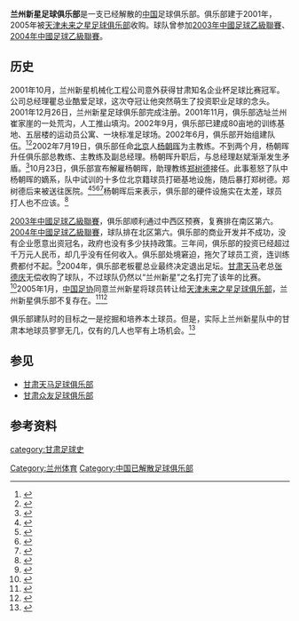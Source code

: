 {{Football club infobox |
  clubname = 兰州新星 |
  image    = |
  fullname = 兰州新星足球俱乐部 |
  nickname = |
  founded  = 2001年12月26日
| dissolved= 2005年1月
| ground   = [[七里河体育场|七里河体育场]]
| city     = {{PRC}}[[甘肃省|甘肃省]][[兰州市|兰州市]]
| capacity = |
  chairman = {{flagicon|CHN}} [[张德庆|张德庆]]|
  manager  = {{flagicon|CHN}} |
  league   = [[中国足球乙级联赛|中国足球乙级联赛]]|
  season   = [[2004年中國足球乙級聯賽|2004中乙]] |
  position = 南区第6名|
  pattern_la1=|pattern_b1=_unknown|pattern_ra1=|
  leftarm1=FFFFFF|body1=FFFFFF|rightarm1=FFFFFF|shorts1=FFFFFF|socks1=FFFFFF|
  pattern_la2=|pattern_b2=_unknown|pattern_ra2=|
  leftarm2=FFFFFF|body2=FFFFFF|rightarm2=FFFFFF|shorts2=FFFFFF|socks2=FFFFFF|
}}
'''兰州新星足球俱乐部'''是一支已经解散的[[中国|中国]]足球俱乐部。俱乐部建于2001年，2005年被[[天津未来之星足球俱乐部|天津未来之星足球俱乐部]]收购。球队曾参加[[2003年中國足球乙級聯賽|2003年中國足球乙級聯賽]]、[[2004年中國足球乙級聯賽|2004年中國足球乙級聯賽]]。

==历史==
2001年10月，兰州新星机械化工程公司意外获得甘肃知名企业杯足球比赛冠军。公司总经理瞿总业酷爱足球，这次夺冠让他突然萌生了投资职业足球的念头。2001年12月26日，兰州新星足球俱乐部完成注册。2001年11月，俱乐部选址兰州崔家崖的一处荒沟，人工推山填沟。2002年9月，俱乐部已建成80亩地的训练基地、五层楼的运动员公寓、一块标准足球场。2002年6月，俱乐部开始组建队伍。<ref>{{cite news|title=铭记曾经的拓荒者|url=http://lzrb.com.cn/wb/2005-03/13/content_288086.htm|accessdate=2013-06-29|newspaper=兰州晚报|date=2005-03-13}}{{Dead link|date=2018年7月 |bot=InternetArchiveBot |fix-attempted=no }}</ref><ref>{{cite news|title=打造本土球员--兰州新星俱乐部6月组建队伍|url=http://sports.sina.com.cn/c/2002-01-15/15226557.shtml|accessdate=2013-06-29|newspaper=兰州晨报|date=2002-01-15|archive-date=2016-03-04|archive-url=https://web.archive.org/web/20160304125048/http://sports.sina.com.cn/c/2002-01-15/15226557.shtml|dead-url=no}}</ref>2002年7月19日，俱乐部任命[[北京|北京]]人[[杨朝晖|杨朝晖]]为主教练。不到两个月，杨朝晖升任俱乐部总教练、主教练及副总经理。杨朝晖升职后，与总经理赵斌渐渐发生矛盾。<ref>{{cite news|title=艰难起步 一度辉煌|url=http://lzrb.com.cn/ttnews/2005-03/13/content_287826.htm|accessdate=2013-06-29|newspaper=兰州晚报|date=2005-03-13}}{{Dead link|date=2018年7月 |bot=InternetArchiveBot |fix-attempted=no }}</ref>10月23日，俱乐部宣布解雇杨朝晖，助理教练[[郑树德|郑树德]]接任。此事惹怒了队中杨朝晖的嫡系，队中试训的十多位北京籍球员打砸基地设施，随后暴打郑树德。郑树德后来被送往医院。<ref>{{cite news|title=兰州新星闹“地震”|url=http://www.gs.xinhuanet.com/old/gansu/news-wenti/wt-673.htm|accessdate=2013-06-29|newspaper=新华网甘肃频道|date=2002-10-24|archive-url=https://web.archive.org/web/20160304124659/http://www.gs.xinhuanet.com/old/gansu/news-wenti/wt-673.htm|archive-date=2016-03-04|dead-url=yes}}</ref><ref>{{cite news|title=新星俱乐部就“打人事件”表态：欢迎肇事球员回来|url=http://sports.sina.com.cn/c/2002-10-25/0142339730.shtml|accessdate=2013-06-29|newspaper=兰州晨报|date=2002-10-25|archive-date=2016-03-04|archive-url=https://web.archive.org/web/20160304095929/http://sports.sina.com.cn/c/2002-10-25/0142339730.shtml|dead-url=no}}</ref><ref>{{cite news|title=图文-兰州新星俱乐部主帅下课 球员群殴助理教练|url=http://sports.sina.com.cn/c/2002-10-25/0203339732.shtml|accessdate=2013-06-29|newspaper=兰州晨报|date=2002-10-25|archive-date=2016-03-04|archive-url=https://web.archive.org/web/20160304120332/http://sports.sina.com.cn/c/2002-10-25/0203339732.shtml|dead-url=no}}</ref><ref>{{cite news|title=兰州新星俱乐部主帅下课 球员暴打助教半小时|url=http://www.china.com.cn/chinese/SPORT-c/222718.htm|accessdate=2013-06-29|newspaper=兰州晨报|date=2002-10-25|archive-date=2016-03-05|archive-url=https://web.archive.org/web/20160305083214/http://www.china.com.cn/chinese/SPORT-c/222718.htm|dead-url=no}}</ref>杨朝晖后来表示，俱乐部的硬件设施实在太差，球员打人也不应该。<ref>{{cite news|title=新星亏待球员 矛盾必须解决--杨朝晖解析打人事件|url=http://sports.sina.com.cn/o/2002-10-26/0334340260.shtml|accessdate=2013-06-29|newspaper=北京晨报|date=2002-10-26|archive-date=2016-03-04|archive-url=https://web.archive.org/web/20160304135741/http://sports.sina.com.cn/o/2002-10-26/0334340260.shtml|dead-url=no}}</ref>

[[2003年中國足球乙級聯賽|2003年中國足球乙級聯賽]]，俱乐部顺利通过中西区预赛，复赛排在南区第六。[[2004年中國足球乙級聯賽|2004年中國足球乙級聯賽]]，球队排在北区第六。俱乐部的商业开发并不成功，没有企业愿意出资冠名，政府也没有多少扶持政策。三年间，俱乐部的投资已经超过千万元人民币，却几乎没有任何收入。俱乐部处境窘迫，拖欠了球员工资，连训练费都付不起。<ref>{{cite news|title=兰州新星被“桑拿”票逼走 甘肃足球即将远走他乡|url=http://sports.sina.com.cn/c/2004-11-04/10141231735.shtml|accessdate=2013-06-29|newspaper=体坛周报|date=2004-11-04|archive-date=2016-03-04|archive-url=https://web.archive.org/web/20160304100842/http://sports.sina.com.cn/c/2004-11-04/10141231735.shtml|dead-url=no}}</ref>2004年，俱乐部老板瞿总业最终决定退出足坛。[[甘肃天马|甘肃天马]]老总[[张德庆|张德庆]]无偿收购了球队，不过球队仍然以“兰州新星”之名打完了该年的比赛。<ref>{{cite news|title=“泡沫足球”危害渐显|url=http://lzrb.com.cn/wb/2005-03/13/content_287816.htm|accessdate=2013-06-29|newspaper=兰州晚报|date=2005-03-13}}{{Dead link|date=2018年7月 |bot=InternetArchiveBot |fix-attempted=no }}</ref>2005年1月，[[中国足协|中国足协]]同意兰州新星将球员转让给[[天津未来之星足球俱乐部|天津未来之星足球俱乐部]]，兰州新星俱乐部不复存在。<ref>{{cite news|title=甘肃足球春寒料峭|url=http://news.sohu.com/20050301/n224482932.shtml|accessdate=2013-06-29|newspaper=兰州晨报|date=2005-03-01|archive-date=2016-03-04|archive-url=https://web.archive.org/web/20160304194300/http://news.sohu.com/20050301/n224482932.shtml|dead-url=no}}</ref><ref>{{cite news|title=足球：兰州新星转让天津|url=http://lzcb.gansudaily.com.cn/system/2005/01/28/000166593.shtml|accessdate=2013-06-29|newspaper=兰州晨报|date=2005-01-28|archive-date=2016-03-04|archive-url=https://web.archive.org/web/20160304195025/http://lzcb.gansudaily.com.cn/system/2005/01/28/000166593.shtml|dead-url=no}}</ref>

俱乐部建队时的目标之一是挖掘和培养本土球员。但是，实际上兰州新星队中的甘肃本地球员寥寥无几，仅有的几人也罕有上场机会。<ref>{{cite news|title=痛定思痛 出路何在|url=http://lzrb.com.cn/wb/2005-03/13/content_287961.htm|accessdate=2013-06-29|newspaper=兰州晚报|date=2005-03-13}}{{Dead link|date=2018年7月 |bot=InternetArchiveBot |fix-attempted=no }}</ref>

==参见==
* [[甘肃天马足球俱乐部|甘肃天马足球俱乐部]]
* [[甘肃众友足球俱乐部|甘肃众友足球俱乐部]]

==参考资料==
{{reflist}}

{{fb start}}
{{2004中乙}}
{{fb end}}

[[Category:兰州体育|Category:兰州体育]]
[[category:甘肃足球史|category:甘肃足球史]]
[[Category:中国已解散足球俱乐部|Category:中国已解散足球俱乐部]]